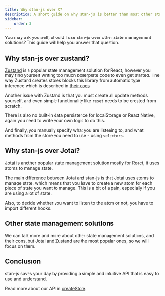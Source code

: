 ```yaml
---
title: Why stan-js over X?
description: A short guide on why stan-js is better than most other state management solutions.
sidebar:
    order: 3
---
```


You may ask yourself, should I use stan-js over other state management solutions? This guide will help you answer that question. 

## Why stan-js over zustand?

[Zustand](https://github.com/pmndrs/zustand) is a popular state management solution for React, however you may find yourself writing too much boilerplate code to even get started. The way Zustand creates stores blocks this library from automatic type inference which is described in [their docs](https://docs.pmnd.rs/zustand/guides/typescript)

Another issue with Zustand is that you must create all update methods yourself, and even simple functionality like `reset` needs to be created from scratch.

There is also no built-in data persistence for localStorage or React Native, again you need to write your own logic to do this.

And finally, you manually specify what you are listening to, and what methods from the store you need to use - using `selectors`.

## Why stan-js over Jotai?

[Jotai](https://github.com/pmndrs/jotai) is another popular state management solution mostly for React, it uses atoms to manage state.

The main difference between Jotai and stan-js is that Jotai uses atoms to manage state, which means that you have to create a new atom for each piece of state you want to manage. This is a bit of a pain, especially if you are using a lot of state.

Also, to decide whether you want to listen to the atom or not, you have to import different hooks.

## Other state management solutions

We can talk more and more about other state management solutions, and their cons, but Jotai and Zustand are the most popular ones, so we will focus on them.

## Conclusion

stan-js saves your day by providing a simple and intuitive API that is easy to use and understand.

Read more about our API in [createStore](../../reference/createStore).
